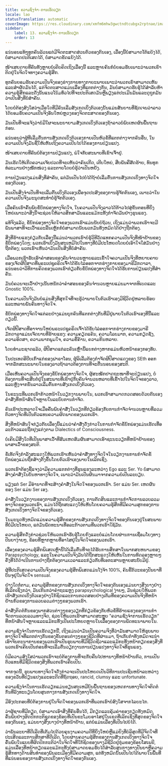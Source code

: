 ```yaml
---
title: ຄວາມຊົງຈຳ-ການເຮັດວຽກ
locale: lao
statusTranslation: automatic
coverImage: https://res.cloudinary.com/xmfm6mhw3gwctndtcubgx2rptnae/image/upload/v1741354419/small_cover_la_gran_rebelion_28716e29d2.webp
sidebar:
    label: 13. ຄວາມຊົງຈຳ-ການເຮັດວຽກ
    order: 13
---
```

ແນ່ນອນແທ້ໆທຸກຄົນລ້ວນແຕ່ມີຈິດຕະສາດສ່ວນຕົວຂອງຕົນເອງ, ເລື່ອງນີ້ບໍ່ສາມາດໂຕ້ແຍ້ງໄດ້, ບໍ່ສາມາດປະຕິເສດໄດ້, ບໍ່ສາມາດຂັດແຍ້ງໄດ້.

ໜ້າເສຍດາຍທີ່ຄົນທັງຫຼາຍບໍ່ເຄີຍຄິດເຖິງເລື່ອງນີ້ ແລະຫຼາຍຄົນກໍ່ບໍ່ຍອມຮັບເພາະວ່າພວກເຂົາຕິດຢູ່ໃນຈິດໃຈທາງຄວາມຮູ້ສຶກ.

ທຸກຄົນຍອມຮັບຄວາມເປັນຈິງຂອງຮ່າງກາຍທາງກາຍະພາບເພາະວ່າພວກເຂົາສາມາດເຫັນແລະສໍາຜັດມັນໄດ້, ແຕ່ຈິດຕະສາດແມ່ນເລື່ອງທີ່ແຕກຕ່າງກັນ, ມັນບໍ່ສາມາດຮັບຮູ້ໄດ້ສໍາລັບຫ້າຄວາມຮູ້ສຶກແລະດັ່ງນັ້ນແນວໂນ້ມທົ່ວໄປທີ່ຈະປະຕິເສດມັນຫຼືພຽງແຕ່ປະເມີນມັນແລະດູຖູກມັນວ່າເປັນສິ່ງທີ່ບໍ່ສໍາຄັນ.

ໂດຍບໍ່ຕ້ອງສົງໃສວ່າເມື່ອໃດທີ່ມີຄົນເລີ່ມສັງເກດເບິ່ງຕົວເອງນັ້ນແມ່ນສັນຍານທີ່ຊັດເຈນວ່າລາວໄດ້ຍອມຮັບຄວາມເປັນຈິງອັນໃຫຍ່ຫຼວງຂອງຈິດຕະສາດຂອງຕົນເອງ.

ມັນເປັນທີ່ຈະແຈ້ງວ່າບໍ່ມີໃຜຈະພະຍາຍາມສັງເກດເບິ່ງຕົວເອງຖ້າລາວບໍ່ພົບເຫດຜົນພື້ນຖານກ່ອນ.

ແນ່ນອນວ່າຜູ້ທີ່ເລີ່ມຕົ້ນການສັງເກດເບິ່ງຕົວເອງກາຍເປັນຫົວຂໍ້ທີ່ແຕກຕ່າງຈາກຄົນອື່ນ, ໃນຄວາມເປັນຈິງມັນຊີ້ໃຫ້ເຫັນເຖິງຄວາມເປັນໄປໄດ້ຂອງການປ່ຽນແປງ.

ໜ້າເສຍດາຍທີ່ຄົນບໍ່ຕ້ອງການປ່ຽນແປງ, ພໍໃຈກັບສະພາບທີ່ເຂົາເຈົ້າຢູ່.

ມັນເຮັດໃຫ້ເກີດຄວາມເຈັບປວດທີ່ຈະເຫັນວ່າຄົນເກີດ, ເຕີບໃຫຍ່, ສືບພັນຄືສັດຮ້າຍ, ທົນທຸກທໍລະມານຢ່າງໜັກໜ່ວງ ແລະຕາຍໂດຍບໍ່ຮູ້ວ່າເປັນຫຍັງ.

ການປ່ຽນແປງແມ່ນສິ່ງທີ່ສໍາຄັນ, ແຕ່ມັນເປັນໄປບໍ່ໄດ້ຖ້າບໍ່ເລີ່ມຕົ້ນການສັງເກດເບິ່ງທາງຈິດໃຈຂອງຕົວເອງ.

ມັນເປັນສິ່ງຈໍາເປັນທີ່ຈະເລີ່ມຕົ້ນເບິ່ງຕົວເອງເພື່ອຈຸດປະສົງຂອງການຮູ້ຈັກຕົນເອງ, ເພາະວ່າໃນຄວາມເປັນຈິງມະນຸດສະທໍາບໍ່ຮູ້ຈັກຕົວເອງ.

ເມື່ອຄົນເຮົາຄົ້ນພົບຂໍ້ບົກພ່ອງທາງຈິດໃຈ, ໃນຄວາມເປັນຈິງລາວໄດ້ກ້າວໄປສູ່ຂັ້ນຕອນທີ່ຍິ່ງໃຫຍ່ເພາະວ່າສິ່ງນີ້ຈະຊ່ວຍໃຫ້ລາວສຶກສາມັນແລະແມ້ກະທັ້ງກໍາຈັດມັນຢ່າງຮຸນແຮງ.

ແທ້ຈິງແລ້ວ, ຂໍ້ບົກພ່ອງທາງຈິດໃຈຂອງພວກເຮົາແມ່ນນັບບໍ່ຖ້ວນ, ເຖິງແມ່ນວ່າພວກເຮົາຈະມີພັນພາສາທີ່ຈະເວົ້າແລະລີ້ນເຫຼັກກໍ່ບໍ່ສາມາດນັບພວກມັນທັງຫມົດໄດ້ຢ່າງຖືກຕ້ອງ.

ສິ່ງທີ່ຮ້າຍແຮງກ່ຽວກັບເລື່ອງນີ້ແມ່ນວ່າພວກເຮົາບໍ່ຮູ້ວິທີວັດແທກຄວາມເປັນຈິງທີ່ໜ້າຢ້ານຂອງຂໍ້ບົກພ່ອງໃດໆ; ພວກເຮົາເບິ່ງມັນສະເຫມີໄປໃນທາງທີ່ບໍ່ມີປະໂຫຍດໂດຍບໍ່ເອົາໃຈໃສ່ມັນຢ່າງຖືກຕ້ອງ; ພວກເຮົາເຫັນວ່າມັນເປັນສິ່ງທີ່ບໍ່ສໍາຄັນ.

ເມື່ອພວກເຮົາຮັບເອົາຄໍາສອນຂອງຄົນຈໍານວນຫຼາຍແລະເຂົ້າໃຈຄວາມເປັນຈິງທີ່ຫຍາບຄາຍຂອງເຈັດຜີປີສາດທີ່ພຣະເຢຊູຄຣິດເຈົ້າໄດ້ຂັບໄລ່ອອກຈາກຮ່າງກາຍຂອງມາຣີມັກດາລາ, ແນ່ນອນວ່າວິທີການຄິດຂອງພວກເຮົາກ່ຽວກັບຂໍ້ບົກພ່ອງທາງຈິດໃຈໄດ້ຮັບການປ່ຽນແປງທີ່ສໍາຄັນ.

ມັນບໍ່ຄວນຈະເວົ້າຢ່າງເນັ້ນຫນັກວ່າຄໍາສອນຂອງຄົນຈໍານວນຫຼາຍແມ່ນມາຈາກທິເບດແລະ Gnostic 100%.

ໃນຄວາມເປັນຈິງມັນບໍ່ແມ່ນສິ່ງທີ່ສຸກໃຈທີ່ຈະຮູ້ວ່າພາຍໃນຕົວເຮົາເອງມີຊີວິດຢູ່ຫລາຍຮ້ອຍແລະຫລາຍພັນຄົນທາງຈິດໃຈ.

ຂໍ້ບົກພ່ອງທາງຈິດໃຈແຕ່ລະຢ່າງແມ່ນບຸກຄົນທີ່ແຕກຕ່າງກັນທີ່ມີຢູ່ພາຍໃນຕົວເຮົາເອງທີ່ນີ້ແລະດຽວນີ້.

ເຈັດຜີປີສາດທີ່ອາຈານໃຫຍ່ພຣະເຢຊູຄຣິດເຈົ້າໄດ້ຂັບໄລ່ອອກຈາກຮ່າງກາຍຂອງມາຣີມັກດາລາແມ່ນເຈັດບາບທີ່ຮ້າຍແຮງ: ຄວາມຄຽດແຄ້ນ, ຄວາມໂລບມາກ, ຄວາມກຽດຊັງ, ຄວາມອິດສາ, ຄວາມພາກພູມໃຈ, ຄວາມຂີ້ຄ້ານ, ຄວາມກິນຫລາຍ.

ໂດຍທໍາມະຊາດແລ້ວ, ຜີປີສາດແຕ່ລະຄົນເຫຼົ່ານີ້ແຍກຕ່າງຫາກແມ່ນຫົວຫນ້າຂອງກອງທັບ.

ໃນປະເທດອີຢິບເກົ່າແກ່ຂອງຟາຣາໂອນ, ຜູ້ລິເລີ່ມຕ້ອງກໍາຈັດຜີປີສາດແດງຂອງ SEth ອອກຈາກລັກສະນະພາຍໃນຂອງລາວຖ້າລາວຕ້ອງການທີ່ຈະຕື່ນນອນຂອງສະຕິ.

ເມື່ອເຫັນຄວາມເປັນຈິງຂອງຂໍ້ບົກພ່ອງທາງຈິດໃຈ, ຜູ້ສະໝັກປາດຖະໜາທີ່ຈະປ່ຽນແປງ, ບໍ່ຕ້ອງການທີ່ຈະສືບຕໍ່ຢູ່ໃນສະພາບທີ່ເຂົາຢູ່ກັບຄົນຈໍານວນຫລາຍທີ່ເຂົ້າໄປໃນຈິດໃຈຂອງລາວ, ແລະຫຼັງຈາກນັ້ນລາວເລີ່ມຕົ້ນການສັງເກດເບິ່ງຕົວເອງ.

ໃນຂະນະທີ່ພວກເຮົາກ້າວຫນ້າໃນວຽກງານພາຍໃນ, ພວກເຮົາສາມາດກວດສອບດ້ວຍຕົນເອງຄໍາສັ່ງທີ່ຫນ້າສົນໃຈຫຼາຍໃນລະບົບການກໍາຈັດ.

ຄົນເຮົາປະຫລາດໃຈເມື່ອຄົ້ນພົບຄໍາສັ່ງໃນວຽກທີ່ກ່ຽວຂ້ອງກັບການກໍາຈັດຈໍານວນຫຼາຍທີ່ລວມຕົວທາງຈິດທີ່ເປັນຕົວແທນຄວາມຜິດພາດຂອງພວກເຮົາ.

ສິ່ງທີ່ຫນ້າສົນໃຈກ່ຽວກັບເລື່ອງນີ້ແມ່ນວ່າຄໍາສັ່ງດັ່ງກ່າວໃນການກໍາຈັດຂໍ້ບົກພ່ອງແມ່ນເຮັດເທື່ອລະກ້າວແລະຖືກປຸງແຕ່ງຕາມ Dialectics of Consciousness.

ບໍ່ເຄີຍມີສິ່ງໃດທີ່ເປັນພາສາເວົ້າທີ່ສົມເຫດສົມຜົນສາມາດເອົາຊະນະວຽກທີ່ຫນ້າຢ້ານຂອງພາສາເວົ້າຂອງສະຕິ.

ຂໍ້ເທັດຈິງກໍາລັງສະແດງໃຫ້ພວກເຮົາເຫັນວ່າຄໍາສັ່ງທາງຈິດໃຈໃນວຽກງານການກໍາຈັດຂໍ້ບົກພ່ອງແມ່ນຖືກສ້າງຕັ້ງຂຶ້ນໂດຍຕົວເຮົາເອງພາຍໃນເລິກເຊິ່ງ.

ພວກເຮົາຕ້ອງຊີ້ແຈງວ່າມີຄວາມແຕກຕ່າງທີ່ຮຸນແຮງລະຫວ່າງ Ego ແລະ Ser. Yo ບໍ່ສາມາດສ້າງຄໍາສັ່ງໃນບັນຫາທາງຈິດໃຈ, ເພາະວ່າມັນເປັນຜົນມາຈາກຄວາມບໍ່ເປັນລະບຽບ.

ພຽງແຕ່ Ser ມີອໍານາດທີ່ຈະສ້າງຄໍາສັ່ງໃນຈິດໃຈຂອງພວກເຮົາ. Ser ແມ່ນ Ser. ເຫດຜົນຂອງ Ser ແມ່ນ Ser ເອງ.

ຄໍາສັ່ງໃນວຽກງານຂອງການສັງເກດເບິ່ງຕົວເອງ, ການຕັດສິນແລະການກໍາຈັດການລວບລວມທາງຈິດຂອງພວກເຮົາ, ແມ່ນໄດ້ຖືກສະແດງໃຫ້ເຫັນໂດຍຄວາມຮູ້ສຶກທີ່ມີຄວາມສຸກຂອງການສັງເກດເບິ່ງທາງຈິດໃຈຂອງຕົວເອງ.

ໃນມະນຸດທັງຫມົດແມ່ນຄວາມຮູ້ສຶກຂອງການສັງເກດເບິ່ງທາງຈິດໃຈຂອງຕົນເອງຢູ່ໃນສະພາບທີ່ບໍ່ມີປະໂຫຍດ, ແຕ່ມັນພັດທະນາເທື່ອລະກ້າວຕາມທີ່ພວກເຮົາໃຊ້ມັນ.

ຄວາມຮູ້ສຶກດັ່ງກ່າວຊ່ວຍໃຫ້ພວກເຮົາຮັບຮູ້ໂດຍກົງແລະບໍ່ແມ່ນໂດຍຜ່ານການເຊື່ອມໂຍງທາງປັນຍາງ່າຍໆ, ຂ້ອຍທີ່ຫຼາກຫຼາຍທີ່ອາໄສຢູ່ໃນຈິດໃຈຂອງພວກເຮົາ.

ເລື່ອງຂອງຄວາມຮູ້ສຶກພິເສດເຫຼົ່ານີ້ໄດ້ເລີ່ມຕົ້ນທີ່ຈະໄດ້ຮັບການສຶກສາໃນພາກສະຫນາມຂອງ Parapsychology, ແລະໃນຄວາມເປັນຈິງມັນໄດ້ຖືກສະແດງໃຫ້ເຫັນໃນການທົດລອງຫຼາຍໆຄັ້ງທີ່ໄດ້ດໍາເນີນການຢ່າງຖືກຕ້ອງຕາມເວລາແລະກ່ຽວກັບທີ່ເອກະສານຫຼາຍສະບັບມີຢູ່.

ຜູ້ທີ່ປະຕິເສດຄວາມເປັນຈິງຂອງຄວາມຮູ້ສຶກພິເສດແມ່ນໂງ່ຈ້າ 100%, ຄົນຂີ້ຕົວະຂອງປັນຍາທີ່ບັນຈຸຢູ່ໃນຈິດໃຈ sensual.

ຢ່າງໃດກໍ່ຕາມ, ຄວາມຮູ້ສຶກຂອງການສັງເກດເບິ່ງທາງຈິດໃຈຂອງຕົນເອງແມ່ນບາງສິ່ງບາງຢ່າງທີ່ເລິກເຊິ່ງກວ່າ, ມັນເກີນກວ່າຄໍາຖະແຫຼງ parapsychological ງ່າຍໆ, ມັນຊ່ວຍໃຫ້ພວກເຮົາສັງເກດເບິ່ງຕົວເອງຢ່າງໃກ້ຊິດແລະການກວດສອບຢ່າງເຕັມທີ່ຂອງຄວາມເປັນຈິງທີ່ຫນ້າຢ້ານກົວຂອງການລວບລວມຕ່າງໆຂອງພວກເຮົາ.

ຄໍາສັ່ງຕິດຕໍ່ກັນຂອງພາກສ່ວນຕ່າງໆຂອງວຽກທີ່ກ່ຽວຂ້ອງກັບຫົວຂໍ້ທີ່ຮ້າຍແຮງຂອງການກໍາຈັດການລວບລວມທາງຈິດ, ຊ່ວຍໃຫ້ພວກເຮົາສາມາດສະຫຼຸບ "ຄວາມຊົງຈໍາການເຮັດວຽກ" ທີ່ຫນ້າສົນໃຈຫຼາຍແລະແມ້ກະທັ້ງເປັນປະໂຫຍດຫຼາຍໃນເລື່ອງຂອງການພັດທະນາພາຍໃນ.

ຄວາມຊົງຈໍາໃນການເຮັດວຽກນີ້, ເຖິງແມ່ນວ່າມັນເປັນຄວາມຈິງທີ່ວ່າມັນສາມາດໃຫ້ຮູບພາບທາງຈິດໃຈທີ່ແຕກຕ່າງກັນຂອງຂັ້ນຕອນຕ່າງໆຂອງຊີວິດທີ່ຜ່ານມາ, ຖ້າເກັບກໍາທັງຫມົດຈະນໍາເອົາຈິນຕະນາການຂອງພວກເຮົາເປັນຮູບພາບທີ່ມີຊີວິດຊີວາແລະແມ້ກະທັ້ງຫນ້າກຽດຂອງສິ່ງທີ່ພວກເຮົາເຄີຍເປັນກ່ອນທີ່ຈະເລີ່ມຕົ້ນວຽກງານການປ່ຽນແປງທາງຈິດໃຈທີ່ຮຸນແຮງ.

ບໍ່ມີຄວາມສົງໃສວ່າພວກເຮົາຈະບໍ່ຕ້ອງການທີ່ຈະກັບຄືນໄປຫານາງທີ່ຫນ້າຢ້ານກົວ, ການເປັນຕົວແທນທີ່ມີຊີວິດຂອງສິ່ງທີ່ພວກເຮົາເຄີຍເປັນ.

ຈາກຈຸດນີ້, ຮູບພາບທາງຈິດໃຈດັ່ງກ່າວຈະເປັນປະໂຫຍດເປັນວິທີການປະເຊີນຫນ້າລະຫວ່າງຂອງຂວັນທີ່ປ່ຽນແປງແລະອະດີດທີ່ຖົດຖອຍ, rancid, clumsy ແລະ unfortunate.

ຄວາມຊົງຈໍາໃນການເຮັດວຽກແມ່ນຂຽນສະເຫມີບົນພື້ນຖານຂອງເຫດການທາງຈິດໃຈຕິດຕໍ່ກັນທີ່ລົງທະບຽນໂດຍສູນກາງການສັງເກດເບິ່ງທາງຈິດໃຈ.

ມີອົງປະກອບທີ່ບໍ່ຕ້ອງການຢູ່ໃນຈິດໃຈຂອງພວກເຮົາທີ່ພວກເຮົາບໍ່ສົງໃສຈາກໄລຍະໄກ.

ວ່າຜູ້ຊາຍທີ່ມີກຽດ, ບໍ່ສາມາດເອົາສິ່ງທີ່ຄົນອື່ນໄດ້, ມີກຽດແລະຄຸ້ມຄ່າຂອງກຽດທັງຫມົດ, ຄົ້ນພົບຢ່າງຜິດປົກກະຕິຊຸດຂອງຂ້ອຍທີ່ເປັນຂະໂມຍອາໄສຢູ່ໃນເຂດທີ່ເລິກເຊິ່ງທີ່ສຸດຂອງຈິດໃຈຂອງຕົນເອງ, ແມ່ນບາງສິ່ງບາງຢ່າງທີ່ຫນ້າຢ້ານ, ແຕ່ບໍ່ແມ່ນເລື່ອງທີ່ເປັນໄປບໍ່ໄດ້.

ວ່າພັນລະຍາທີ່ດີເລີດທີ່ເຕັມໄປດ້ວຍຄຸນງາມຄວາມດີທີ່ຍິ່ງໃຫຍ່ຫຼືແມ່ຍິງທີ່ບໍລິສຸດທີ່ມີຈິດໃຈທີ່ປະເສີດແລະການສຶກສາທີ່ດີເລີດ, ໂດຍຜ່ານຄວາມຮູ້ສຶກຂອງການສັງເກດເບິ່ງທາງຈິດໃຈຄົ້ນພົບໃນແບບທີ່ຜິດປົກກະຕິວ່າໃນຈິດໃຈທີ່ໃກ້ຊິດຂອງນາງມີຊີວິດຢູ່ກຸ່ມຂອງຂ້ອຍໂສເພນີ, ແມ່ນເລື່ອງທີ່ຫນ້າກຽດແລະແມ້ກະທັ້ງບໍ່ສາມາດຍອມຮັບໄດ້ສໍາລັບສູນກາງທາງປັນຍາຫຼືຄວາມຮູ້ສຶກທາງດ້ານສິນທໍາຂອງພົນລະເມືອງທີ່ມີຄວາມສຸກ, ແຕ່ທັງຫມົດນັ້ນເປັນໄປໄດ້ພາຍໃນພື້ນທີ່ທີ່ແນ່ນອນຂອງການສັງເກດເບິ່ງທາງຈິດໃຈຂອງຕົນເອງ.

